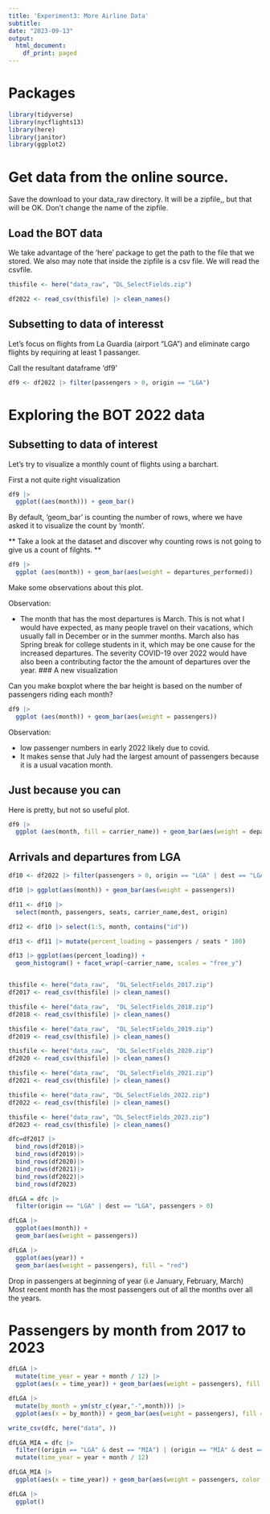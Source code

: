 ```yaml
---
title: 'Experiment3: More Airline Data'
subtitle: 
date: "2023-09-13"
output:
  html_document:
    df_print: paged
---
```


# Packages

```r
library(tidyverse)
library(nycflights13)
library(here)
library(janitor)
library(ggplot2)

```

# Get data from the online source.

Save the download to your data_raw directory. It will be a zipfile,, but that will be OK. 
Don't change the name of the zipfile. 

## Load the BOT data 

We take advantage of the 'here' package to get the path to the file that we stored. We also may note that inside the zipfile is a csv file. We will read the csvfile. 

```r
thisfile <- here("data_raw", "DL_SelectFields.zip")

df2022 <- read_csv(thisfile) |> clean_names()
```
## Subsetting to data of interesst

Let's focus on flights from La Guardia (airport "LGA") and eliminate cargo flights by requiring at least 1 passanger.

Call the resultant dataframe 'df9'

```r
df9 <- df2022 |> filter(passengers > 0, origin == "LGA")
```

# Exploring the BOT 2022 data

## Subsetting to data of interest

Let's try to visualize a monthly count of flights using a barchart.

First a not quite right visualization 

```r
df9 |>
  ggplot((aes(month))) + geom_bar()
```

By default, 'geom_bar' is counting the number of rows, where we have asked it to visualize the count by 'month'.

** Take a look at the dataset and discover why counting rows is not going to give us a count of filghts. ** 
```r
df9 |>
  ggplot (aes(month)) + geom_bar(aes(weight = departures_performed))

```
Make some observations about this plot.

Observation: 

- The month that has the most departures is March. This is not what I would have expected, as many people travel on their vacations, which usually fall in December or in the summer months. March also has Spring break for college students in it, which may be one cause for the increased departures. The severity COVID-19 over 2022 would have also been a contributing factor the the amount of departures over the year. 
### A new visualization  

Can you make  boxplot where the bar height is based on the number of passengers riding each month?
```r
df9 |>
  ggplot (aes(month)) + geom_bar(aes(weight = passengers))
```
Observation:

- low passenger numbers in early 2022 likely due to covid. 
- It makes sense that July had the largest amount of passengers because it is a usual vacation month. 


## Just because you can

Here is pretty, but not so useful plot.

```r
df9 |>
  ggplot (aes(month, fill = carrier_name)) + geom_bar(aes(weight = departures_performed))
```
## Arrivals and departures from LGA

```r
df10 <- df2022 |> filter(passengers > 0, origin == "LGA" | dest == "LGA")

df10 |> ggplot(aes(month)) + geom_bar(aes(weight = passengers))
```
```r
df11 <- df10 |>
  select(month, passengers, seats, carrier_name,dest, origin)
```

```r
df12 <- df10 |> select(1:5, month, contains("id"))
```

```r
df13 <- df11 |> mutate(percent_loading = passengers / seats * 100)

df13 |> ggplot(aes(percent_loading)) + 
  geom_histogram() + facet_wrap(~carrier_name, scales = "free_y")
```
```r
```


```r
thisfile <- here("data_raw",  "DL_SelectFields_2017.zip")
df2017 <- read_csv(thisfile) |> clean_names()

thisfile <- here("data_raw",  "DL_SelectFields_2018.zip")
df2018 <- read_csv(thisfile) |> clean_names()

thisfile <- here("data_raw",  "DL_SelectFields_2019.zip")
df2019 <- read_csv(thisfile) |> clean_names()

thisfile <- here("data_raw",  "DL_SelectFields_2020.zip")
df2020 <- read_csv(thisfile) |> clean_names()

thisfile <- here("data_raw",  "DL_SelectFields_2021.zip")
df2021 <- read_csv(thisfile) |> clean_names()

thisfile <- here("data_raw", "DL_SelectFields_2022.zip")
df2022 <- read_csv(thisfile) |> clean_names()

thisfile <- here("data_raw", "DL_SelectFields_2023.zip")
df2023 <- read_csv(thisfile) |> clean_names()

```

```r
dfc=df2017 |>
  bind_rows(df2018)|>
  bind_rows(df2019)|>
  bind_rows(df2020)|>
  bind_rows(df2021)|>
  bind_rows(df2022)|>
  bind_rows(df2023)

```

```r
dfLGA = dfc |>
  filter(origin == "LGA" | dest == "LGA", passengers > 0)

dfLGA |>
  ggplot(aes(month)) +
  geom_bar(aes(weight = passengers)) 
```

```r
dfLGA |>
  ggplot(aes(year)) +
  geom_bar(aes(weight = passengers), fill = "red")
```
Drop in passengers at beginning of year (i.e January, February, March)
Most recent month has the most passengers out of all the months over all the years. 

# Passengers by month from 2017 to 2023
```r
dfLGA |> 
  mutate(time_year = year + month / 12) |>
  ggplot(aes(x = time_year)) + geom_bar(aes(weight = passengers), fill = "purple") 

```

```r
dfLGA |> 
  mutate(by_month = ym(str_c(year,"-",month))) |>
  ggplot(aes(x = by_month)) + geom_bar(aes(weight = passengers), fill = "purple") 

```


```r
write_csv(dfc, here("data", ))
```

```r
dfLGA_MIA = dfc |>
  filter((origin == "LGA" & dest == "MIA") | (origin == "MIA" & dest == "LGA") , passengers > 0) |>
  mutate(time_year = year + month / 12)

dfLGA_MIA |>
  ggplot(aes(x = time_year)) + geom_bar(aes(weight = passengers, color = dest), position = 'dodge')

```

```r
dfLGA |>
  ggplot()
```

